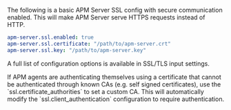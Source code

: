 
The following is a basic APM Server SSL config with secure communication enabled.
This will make APM Server serve HTTPS requests instead of HTTP.

```yaml
apm-server.ssl.enabled: true
apm-server.ssl.certificate: "/path/to/apm-server.crt"
apm-server.ssl.key: "/path/to/apm-server.key"
```

A full list of configuration options is available in <DocLink id="enObservabilityApmAgentServerSsl">SSL/TLS input settings</DocLink>.

<DocCallOut title="Tip">
If APM agents are authenticating themselves using a certificate that cannot be authenticated through known CAs (e.g. self signed certificates), use the `ssl.certificate_authorities` to set a custom CA.
This will automatically modify the `ssl.client_authentication` configuration to require authentication.
</DocCallOut>
